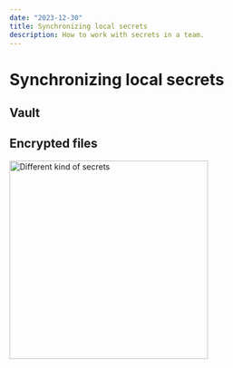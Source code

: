 ```yaml
---
date: "2023-12-30"
title: Synchronizing local secrets
description: How to work with secrets in a team.
---
```


# Synchronizing local secrets

## Vault

## Encrypted files

<img
  src="secrets.drawio.svg"
  width="350"
  class="mx-auto"
  alt="Different kind of secrets"
/>
